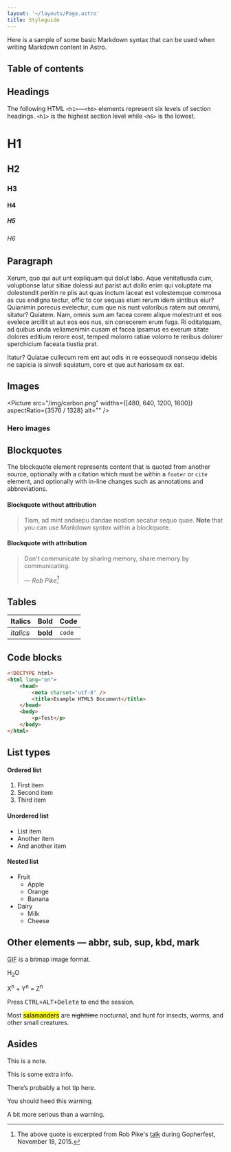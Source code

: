 ```yaml
---
layout: '~/layouts/Page.astro'
title: Styleguide
---
```



<PageInfo file="/src/pages/styleguide.mdx" pubDate="2022-10-11" />

Here is a sample of some basic Markdown syntax that can be used when writing Markdown content in Astro.

<aside class="prose-base mx-4 mb-4 max-w-[50%] rounded-xl bg-slate-200 px-4 py-1 text-slate-900 dark:bg-slate-800 sm:float-right sm:ml-8 sm:mr-0 md:-mr-32">
	<h2 class="!mt-4">Table of contents</h2>
	<TocList
		headings={[
			{ text: 'Headings', slug: 'headings', depth: 0 },
			{ text: 'Paragraph', slug: 'paragraph', depth: 0 },
			{ text: 'Images', slug: 'images', depth: 0 },
			{ text: 'Blockquotes', slug: 'blockquotes', depth: 0 },
			{ text: 'Tables', slug: 'tables', depth: 0 },
			{ text: 'Code blocks', slug: 'code-blocks', depth: 0 },
			{ text: 'List Types', slug: 'list-types', depth: 0 },
			{ text: 'Other elements', slug: 'other-elements--abbr-sub-sup-kbd-mark', depth: 0 },
			{ text: 'Asides', slug: 'asides', depth: 0 },
		]}
	/>
</aside>

## Headings

The following HTML `<h1>`—`<h6>` elements represent six levels of section headings. `<h1>` is the highest section level while `<h6>` is the lowest.

# H1

## H2

### H3

#### H4

##### H5

###### H6

## Paragraph

Xerum, quo qui aut unt expliquam qui dolut labo. Aque venitatiusda cum, voluptionse latur sitiae dolessi aut parist aut dollo enim qui voluptate ma dolestendit peritin re plis aut quas inctum laceat est volestemque commosa as cus endigna tectur, offic to cor sequas etum rerum idem sintibus eiur? Quianimin porecus evelectur, cum que nis nust voloribus ratem aut omnimi, sitatur? Quiatem. Nam, omnis sum am facea corem alique molestrunt et eos evelece arcillit ut aut eos eos nus, sin conecerem erum fuga. Ri oditatquam, ad quibus unda veliamenimin cusam et facea ipsamus es exerum sitate dolores editium rerore eost, temped molorro ratiae volorro te reribus dolorer sperchicium faceata tiustia prat.

Itatur? Quiatae cullecum rem ent aut odis in re eossequodi nonsequ idebis ne sapicia is sinveli squiatum, core et que aut hariosam ex eat.

## Images

<Picture src="/img/carbon.png" widths={[480, 640, 1200, 1600]} aspectRatio={3576 / 1328} alt="" />

### Hero images

<div class="lg:bustout">
	<Picture
		src="/img/carbon.png"
		class="!mt-0 w-full max-w-none"
		widths={[480, 640, 1200, 1600]}
		aspectRatio={3576 / 1328}
		alt=""
	/>
</div>

## Blockquotes

The blockquote element represents content that is quoted from another source, optionally with a citation which must be within a `footer` or `cite` element, and optionally with in-line changes such as annotations and abbreviations.

#### Blockquote without attribution

> Tiam, ad mint andaepu dandae nostion secatur sequo quae.
> **Note** that you can use _Markdown syntax_ within a blockquote.

#### Blockquote with attribution

> Don't communicate by sharing memory, share memory by communicating.
>
> — <cite>Rob Pike[^1]</cite>

[^1]: The above quote is excerpted from Rob Pike's [talk](https://www.youtube.com/watch?v=PAAkCSZUG1c) during Gopherfest, November 18, 2015.

## Tables

| Italics   | Bold     | Code   |
| --------- | -------- | ------ |
| _italics_ | **bold** | `code` |

## Code blocks

```html
<!DOCTYPE html>
<html lang="en">
	<head>
		<meta charset="utf-8" />
		<title>Example HTML5 Document</title>
	</head>
	<body>
		<p>Test</p>
	</body>
</html>
```

## List types

#### Ordered list

1. First item
2. Second item
3. Third item

#### Unordered list

- List item
- Another item
- And another item

#### Nested list

- Fruit
  - Apple
  - Orange
  - Banana
- Dairy
  - Milk
  - Cheese

## Other elements — abbr, sub, sup, kbd, mark

<abbr title="Graphics Interchange Format">GIF</abbr> is a bitmap image format.

H<sub>2</sub>O

X<sup>n</sup> + Y<sup>n</sup> = Z<sup>n</sup>

Press <kbd><kbd>CTRL</kbd>+<kbd>ALT</kbd>+<kbd>Delete</kbd></kbd> to end the session.

Most <mark>salamanders</mark> are <del>nighttime</del> nocturnal, and hunt for insects, worms, and other small creatures.

## Asides

<Aside type="note">

This is a note.

</Aside>

<Aside type="info">

This is some extra info.

</Aside>

<Aside type="tip">

There’s probably a hot tip here.

</Aside>

<Aside type="warning">

You should heed this warning.

</Aside>

<Aside type="danger">

A bit more serious than a warning.

</Aside>
